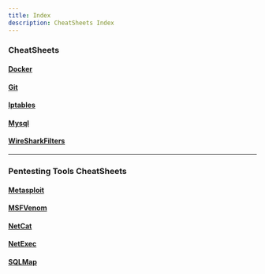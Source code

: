 ```yaml
---
title: Index 
description: CheatSheets Index
---
```

### CheatSheets
#### [Docker](/docs/CheatSheets/docker)
#### [Git](/docs/CheatSheets/git)
#### [Iptables](/docs/CheatSheets/iptables)
#### [Mysql](/docs/CheatSheets/mysql)
#### [WireSharkFilters](/docs/CheatSheets/wiresharkfilters)

---
### Pentesting Tools CheatSheets
#### [Metasploit](/docs/CheatSheets/Pentesting/metasploit)
#### [MSFVenom](/docs/CheatSheets/Pentesting/msfvenom)
#### [NetCat](/docs/CheatSheets/Pentesting/netcat)
#### [NetExec](/docs/CheatSheets/Pentesting/netexec)
#### [SQLMap](/docs/CheatSheets/Pentesting/sqlmap)
